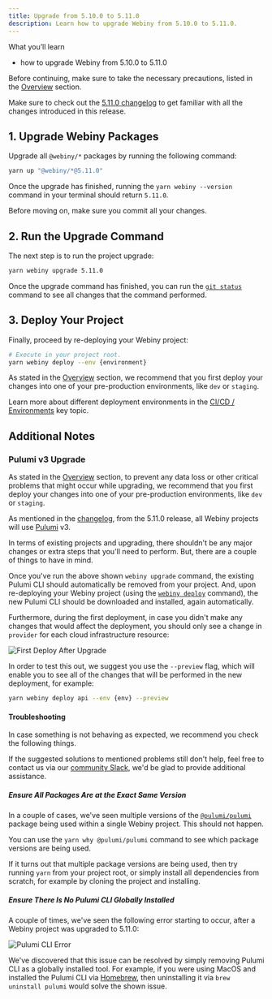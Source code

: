 ```yaml
---
title: Upgrade from 5.10.0 to 5.11.0
description: Learn how to upgrade Webiny from 5.10.0 to 5.11.0.
---
```



<Alert type="success">

 What you’ll learn

- how to upgrade Webiny from 5.10.0 to 5.11.0

</Alert>

<Alert type="danger">

Before continuing, make sure to take the necessary precautions, listed in the [Overview](/docs/how-to-guides/upgrade-webiny#-precaution-measures) section.

</Alert>

<Alert type="info">

Make sure to check out the [5.11.0 changelog](/docs/release-notes/5.11.0/changelog) to get familiar with all the changes introduced in this release.

</Alert>

## 1. Upgrade Webiny Packages

Upgrade all `@webiny/*` packages by running the following command:

```bash
yarn up "@webiny/*@5.11.0"
```

Once the upgrade has finished, running the `yarn webiny --version` command in your terminal should return `5.11.0`.

<Alert type="info">

Before moving on, make sure you commit all your changes.

</Alert>

## 2. Run the Upgrade Command

The next step is to run the project upgrade:

```bash
yarn webiny upgrade 5.11.0
```

Once the upgrade command has finished, you can run the [`git status`](https://git-scm.com/docs/git-status) command to see all changes that the command performed.

## 3. Deploy Your Project

Finally, proceed by re-deploying your Webiny project:

```bash
# Execute in your project root.
yarn webiny deploy --env {environment}
```

<Alert type="warning">

As stated in the [Overview](/docs/how-to-guides/upgrade-webiny#pre-production-environments-first) section, we recommend that you first deploy your changes into one of your pre-production environments, like `dev` or `staging`.

</Alert>

<Alert type="success">

Learn more about different deployment environments in the [CI/CD / Environments](/docs/key-topics/ci-cd/environments) key topic.

</Alert>

## Additional Notes

### Pulumi v3 Upgrade

<Alert type="danger">

As stated in the [Overview](/docs/how-to-guides/upgrade-webiny#pre-production-environments-first) section, to prevent any data loss or other critical problems that might occur while upgrading, we recommend that you first deploy your changes into one of your pre-production environments, like `dev` or `staging`.

</Alert>

As mentioned in the [changelog](/docs/release-notes/5.11.0/changelog), from the 5.11.0 release, all Webiny projects will use [Pulumi](/docs/key-topics/deployment/iac-with-pulumi) v3.

In terms of existing projects and upgrading, there shouldn't be any major changes or extra steps that you'll need to perform. But, there are a couple of things to have in mind.

Once you've run the above shown `webiny upgrade` command, the existing Pulumi CLI should automatically be removed from your project. And, upon re-deploying your Webiny project (using the [`webiny deploy`](/docs/how-to-guides/deployment/deploy-your-project) command), the new Pulumi CLI should be downloaded and installed, again automatically.

Furthermore, during the first deployment, in case you didn't make any changes that would affect the deployment, you should only see a change in `provider` for each cloud infrastructure resource:

<img src={firstDeployAfterUpgrade} alt="First Deploy After Upgrade"/>

In order to test this out, we suggest you use the `--preview` flag, which will enable you to see all of the changes that will be performed in the new deployment, for example:

```bash
yarn webiny deploy api --env {env} --preview
```

#### Troubleshooting

In case something is not behaving as expected, we recommend you check the following things.

If the suggested solutions to mentioned problems still don't help, feel free to contact us via our [community Slack](https://www.webiny.com/slack), we'd be glad to provide additional assistance.

##### Ensure All Packages Are at the Exact Same Version

In a couple of cases, we've seen multiple versions of the [`@pulumi/pulumi`](https://www.npmjs.com/package/@pulumi/pulumi) package being used within a single Webiny project. This should not happen.

You can use the `yarn why @pulumi/pulumi` command to see which package versions are being used.

If it turns out that multiple package versions are being used, then try running `yarn` from your project root, or simply install all dependencies from scratch, for example by cloning the project and installing.

##### Ensure There Is No Pulumi CLI Globally Installed

A couple of times, we've seen the following error starting to occur, after a Webiny project was upgraded to 5.11.0:

<img src={pulumiCliError} alt="Pulumi CLI Error"/>


We've discovered that this issue can be resolved by simply removing Pulumi CLI as a globally installed tool. For example, if you were using MacOS and installed the Pulumi CLI via [Homebrew](https://brew.sh/), then uninstalling it via `brew uninstall pulumi` would solve the shown issue.

